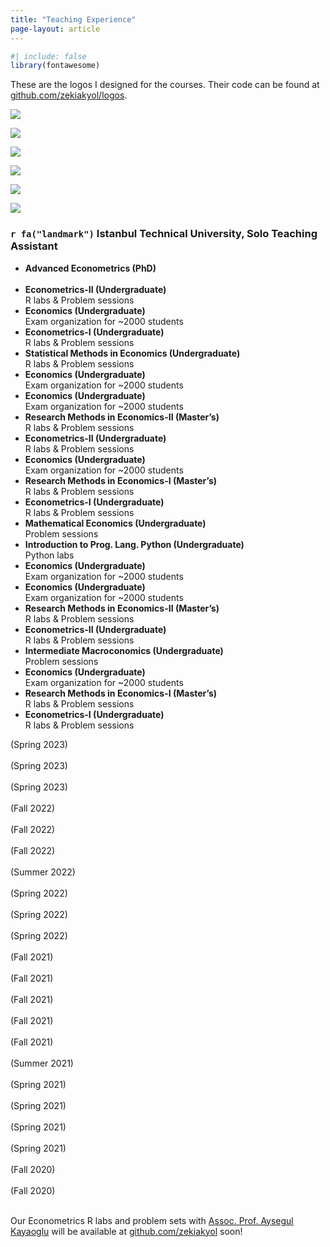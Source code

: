 ```yaml
---
title: "Teaching Experience"
page-layout: article
---
```


```r
#| include: false
library(fontawesome)
```

These are the logos I designed for the courses. Their code can be found at [github.com/zekiakyol/logos](https://github.com/zekiakyol/logos){target="_blank"}.

::: {layout-ncol=3}
![](logos_png/econometrics_logo.png)

![](logos_png/research_methods_in_economics_logo.png)

![](logos_png/statistical_methods_in_economics_logo.png)

![](logos_png/mlreadings_logo.png)

![](logos_png/mathematical_economics_logo.png)

![](logos_png/advanced_econometrics_logo.png)
:::

### `r fa("landmark")`  **Istanbul Technical University, Solo Teaching Assistant**

::: {.d-flex .justify-content-between}
::: {}
- **Advanced Econometrics (PhD)** <br>
  <br>
- **Econometrics-II (Undergraduate)** <br>
  R labs & Problem sessions <br>
- **Economics (Undergraduate)** <br>
  Exam organization for ~2000 students <br>
- **Econometrics-I (Undergraduate)** <br>
  R labs & Problem sessions <br>
- **Statistical Methods in Economics (Undergraduate)** <br>
  R labs & Problem sessions <br>
- **Economics (Undergraduate)** <br>
  Exam organization for ~2000 students <br>
- **Economics (Undergraduate)** <br>
  Exam organization for ~2000 students <br>
- **Research Methods in Economics-II (Master's)** <br>
  R labs & Problem sessions <br>
- **Econometrics-II (Undergraduate)** <br>
  R labs & Problem sessions <br>
- **Economics (Undergraduate)** <br>
  Exam organization for ~2000 students <br>
- **Research Methods in Economics-I (Master's)** <br>
  R labs & Problem sessions <br>
- **Econometrics-I (Undergraduate)** <br>
  R labs & Problem sessions <br>
- **Mathematical Economics (Undergraduate)** <br>
  Problem sessions <br>
- **Introduction to Prog. Lang. Python (Undergraduate)** <br>
  Python labs <br>
- **Economics (Undergraduate)** <br>
  Exam organization for ~2000 students <br>
- **Economics (Undergraduate)** <br>
  Exam organization for ~2000 students <br>
- **Research Methods in Economics-II (Master's)** <br>
  R labs & Problem sessions <br>
- **Econometrics-II (Undergraduate)** <br>
  R labs & Problem sessions <br>
- **Intermediate Macroconomics (Undergraduate)** <br>
  Problem sessions <br>
- **Economics (Undergraduate)** <br>
  Exam organization for ~2000 students <br>
- **Research Methods in Economics-I (Master's)** <br>
  R labs & Problem sessions <br>
- **Econometrics-I (Undergraduate)** <br>
  R labs & Problem sessions <br>
:::
::: {.text-end}
(Spring 2023) <br> <br>
(Spring 2023) <br> <br>
(Spring 2023) <br> <br>
(Fall 2022) <br> <br>
(Fall 2022) <br> <br>
(Fall 2022) <br> <br>
(Summer 2022) <br> <br>
(Spring 2022) <br> <br>
(Spring 2022) <br> <br>
(Spring 2022) <br> <br>
(Fall 2021) <br> <br>
(Fall 2021) <br> <br>
(Fall 2021) <br> <br>
(Fall 2021) <br> <br>
(Fall 2021) <br> <br>
(Summer 2021) <br> <br>
(Spring 2021) <br> <br>
(Spring 2021) <br> <br>
(Spring 2021) <br> <br>
(Spring 2021) <br> <br>
(Fall 2020) <br> <br>
(Fall 2020) <br> <br>
:::
:::

Our Econometrics R labs and problem sets with [Assoc. Prof. Aysegul Kayaoglu](https://sites.google.com/view/aysegulkayaoglu){target="_blank"} will be available at [github.com/zekiakyol](https://github.com/zekiakyol){target="_blank"} soon!